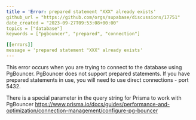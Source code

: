 ```yaml
---
title = 'Error: prepared statement "XXX" already exists'
github_url = "https://github.com/orgs/supabase/discussions/17751"
date_created = "2023-09-27T09:53:08+00:00"
topics = ["database"]
keywords = ["pgbouncer", "prepared", "connection"]

[[errors]]
message = 'prepared statement "XXX" already exists'
---
```


This error occurs when you are trying to connect to the database using PgBouncer. PgBouncer does not support prepared statements. If you have prepared statements in use, you will need to use direct connections - port 5432.

There is a special parameter in the query string for Prisma to work with PgBouncer
https://www.prisma.io/docs/guides/performance-and-optimization/connection-management/configure-pg-bouncer
